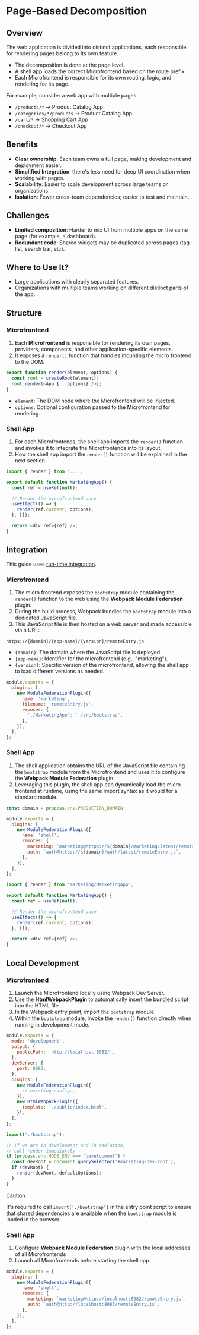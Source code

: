 # Page-Based Decomposition

## Overview

The web application is divided into distinct applications, each responsible for rendering pages belong to its own feature.

- The decomposition is done at the page level.
- A shell app loads the correct Microfrontend based on the route prefix.
- Each Microfrontend is responsible for its own routing, logic, and rendering for its page.

For example, consider a web app with multiple pages:
- `/products/*` → Product Catalog App
- `/categories/*/products` → Product Catalog App
- `/cart/*` → Shopping Cart App
- `/checkout/*` → Checkout App


## Benefits

- **Clear ownership**: Each team owns a full page, making development and deployment easier.
- **Simplified Integration**: there's less need for deep UI coordination when working with pages.
- **Scalability**: Easier to scale development across large teams or organizations.
- **Isolation**: Fewer cross-team dependencies; easier to test and maintain.


## Challenges

- **Limited composition**: Harder to mix UI from multiple apps on the same page (for example, a dashboard).
- **Redundant code**: Shared widgets may be duplicated across pages (tag list, search bar, etc).


## Where to Use It?

- Large applications with clearly separated features.
- Organizations with multiple teams working on different distinct parts of the app.


## Structure

### Microfrontend

1. Each **Microfrontend** is responsible for rendering its own pages, providers, components, and other application-specific elements.  
2. It exposes a `render()` function that handles mounting the micro frontend to the DOM.  

```js title="marketing/src/bootstrap.js"
export function render(element, options) {
  const root = createRoot(element);
  root.render(<App {...options} />);
}
```
- `element`: The DOM node where the Microfrontend will be injected.
- `options`: Optional configuration passed to the Microfrontend for rendering.


### Shell App

1. For each Microfrontends, the shell app imports the `render()` function and invokes it to integrate the Microfrontends into its layout.
2. How the shell app import the `render()` function will be explained in the next section.

```js title="shell/src/bootstrap.js"
import { render } from '...';

export default function MarketingApp() {
  const ref = useRef(null);

  // Render the microfrontend once
  useEffect(() => {
    render(ref.current, options);
  }, []);

  return <div ref={ref} />;
}
```


## Integration

This guide uses [run-time integration](./integration.mdx#run-time-integration).

### Microfrontend

1. The micro frontend exposes the `bootstrap` module containing the `render()` function to the web using the **Webpack Module Federation** plugin.  
2. During the build process, Webpack bundles the `bootstrap` module into a dedicated JavaScript file.  
3. This JavaScript file is then hosted on a web server and made accessible via a URL:

```
https://{domain}/{app-name}/{version}/remoteEntry.js
```
- `{domain}`: The domain where the JavaScript file is deployed.
- `{app-name}`: Identifier for the microfrontend (e.g., "marketing").
- `{version}`: Specific version of the microfrontend, allowing the shell app to load different versions as needed.

```js title="marketing/webpack.prod.js"
module.exports = {
  plugins: [
    new ModuleFederationPlugin({
      name: 'marketing',
      filename: 'remoteEntry.js',
      exposes: {
        './MarketingApp': './src/bootstrap',
      },
    }),
  ],
};
```


### Shell App

1. The shell application obtains the URL of the JavaScript file containing the `bootstrap` module from the Microfrontend and uses it to configure the **Webpack Module Federation** plugin.  
2. Leveraging this plugin, the shell app can dynamically load the micro frontend at runtime, using the same import syntax as it would for a standard module.

```js title="shell/webpack.prod.js"
const domain = process.env.PRODUCTION_DOMAIN;

module.exports = {
  plugins: [
    new ModuleFederationPlugin({
      name: 'shell',
      remotes: {
        marketing: `marketing@https://${domain}/marketing/latest/remoteEntry.js`,
        auth: `auth@https://${domain}/auth/latest/remoteEntry.js`,
      },
    }),
  ],
};
```

```js title="shell/src/bootstrap.js"
import { render } from 'marketing/MarketingApp';

export default function MarketingApp() {
  const ref = useRef(null);

  // Render the microfrontend once
  useEffect(() => {
    render(ref.current, options);
  }, []);

  return <div ref={ref} />;
}
```


## Local Development

### Microfrontend

1. Launch the Microfrontend locally using Webpack Dev Server.
2. Use the **HtmlWebpackPlugin** to automatically insert the bundled script into the HTML file.
3. In the Webpack entry point, import the `bootstrap` module.
4. Within the `bootstrap` module, invoke the `render()` function directly when running in development mode.

```js title="marketing/webpack.dev.js"
module.exports = {
  mode: 'development',
  output: {
    publicPath: 'http://localhost:8082/',
  },
  devServer: {
    port: 8082,
  },
  plugins: [
    new ModuleFederationPlugin({
      // existing config...
    }),
    new HtmlWebpackPlugin({
      template: './public/index.html',
    }),
  ],
};
```

```js title="marketing/src/index.js"
import('./bootstrap');
```

```js title="marketing/src/bootstrap.js"
// If we are in development and in isolation,
// call render immediately
if (process.env.NODE_ENV === 'development') {
  const devRoot = document.querySelector('#marketing-dev-root');
  if (devRoot) {
    render(devRoot, defaultOptions);
  }
}
```

> [!CAUTION]
> It's required to call `import('./bootstrap')` in the entry point script to ensure that shared dependencies are available when the `bootstrap` module is loaded in the browser.


### Shell App

1. Configure **Webpack Module Federation** plugin with the local addresses of all Microfrontends
2. Launch all Microfrontends before starting the shell app

```js title="shell/webpack.dev.js"
module.exports = {
  plugins: [
    new ModuleFederationPlugin({
      name: 'shell',
      remotes: {
        marketing: `marketing@http://localhost:8082/remoteEntry.js`,
        auth: `auth@http://localhost:8083/remoteEntry.js`,
      },
    }),
  ],
};
```
